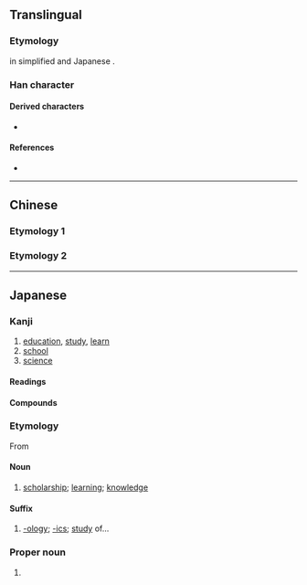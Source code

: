 {{also|學}}
{{character info/new}}
==Translingual==
{{stroke order|type=animate}}

===Etymology===
{{Han simp|學|f=𦥯|t=𰃮}} in simplified {{w|Simplified Chinese|Chinese}} and Japanese {{w|shinjitai}}.

===Han character===
{{Han char|rn=39|rad=子|as=05|sn=8|four=|canj=FBND|ids=⿱𰃮子}}

====Derived characters====
* {{l|mul|[[敩]], [[𢽾]], [[𬾣]], [[𫽊]], [[𤊀]], [[𮛦]], [[𭓓]], [[𭓚]]}}

====References====
* {{Han ref|kx=0279.121|dkj=06974|dj=0548.060|hdz=21014.030|uh=5B66|ud=23398}}

----

==Chinese==

===Etymology 1===
{{zh-see|學|sv}}

===Etymology 2===
{{zh-see|孛|v}}

----

==Japanese==
{{ja-kanji forms|学|學}}

===Kanji===
{{ja-kanji|grade=1|rs=子05|kyu=學}}

# [[education]], [[study]], [[learn]]
# [[school]]
# [[science]]

====Readings====
{{ja-readings
|goon=がく
|kanon=かく
|kun=まな-ぶ
}}

====Compounds====
{{col3-u|ja
|{{ja-r|学%位|がく%い}}
|{{ja-r|学%科|がっ%か}}
|{{ja-r|学%外|がく%がい}}
|{{ja-r|学%期|がっ%き}}
|{{ja-r|学%業|がく%ぎょう}}
|{{ja-r|学%芸|がく%げい}}
|{{ja-r|学%校|がっ%こう}}
|{{ja-r|学%才|がく%さい}}
|{{ja-r|学%際|がく%さい}}
|{{ja-r|学%士|がく%し}}
|{{ja-r|学%識|がく%しき}}
|{{ja-r|学%術|がく%じゅつ}}
|{{ja-r|学%食|がく%しょく}}
|{{ja-r|学%生|がく%せい}}
|{{ja-r|学%院|がく%いん}}
|{{ja-r|学%籍|がく%せき}}
|{{ja-r|学%窓|がく%そう}}
|{{ja-r|学%僧|がく%そう}}
|{{ja-r|学%徒|がく%と}}
|{{ja-r|学%内|がく%ない}}
|{{ja-r|学%閥|がく%ばつ}}
|{{ja-r|学%府|がく%ふ}}
|{{ja-r|学%風|がく%ふう}}
|{{ja-r|学%名|がく%めい}}
|{{ja-r|学%問|がく%もん}}
|{{ja-r|学%割|がく%わり}}
|{{ja-r|医%学|い%がく}}
|{{ja-r|科%学|か%がく}}
|{{ja-r|化%学|か%がく}}, {{ja-r|化%学|ばけ%がく}}
|{{ja-r|漢%学|かん%がく}}
|{{ja-r|経%済%学|けい%ざい%がく}}
|{{ja-r|古%学|こ%がく}}
|{{ja-r|後%学|こう%がく}}
|{{ja-r|光%学|こう%がく}}
|{{ja-l|向学}}
|{{ja-r|工%学|こう%がく}}
|{{ja-r|神%学|しん%がく}}
|{{ja-r|生%物%学|せい%ぶつ%がく}}
|{{ja-r|退%学|たい%がく}}
|{{ja-r|大%学|だい%がく}}
|{{ja-r|中%学|ちゅう%がく}}
|{{ja-r|停%学|てい%がく}}
|{{ja-r|哲%学|てつ%がく}}
|{{ja-r|入%学|にゅう%がく}}
|{{ja-r|博%学|はく%がく}}
|{{ja-r|美%学|び%がく}}
|{{ja-r|物%理%学|ぶつ%り%がく}}
|{{ja-r|文%学|ぶん%がく}}
|{{ja-r|法%学|ほう%がく}}
|{{ja-r|夜%学|や%がく}}
|{{ja-r|蘭%学|らん%がく}}
|{{ja-r|学らん|がくらん}}
|{{ja-r|学%蘭|がく%らん}}
}}

===Etymology===
From {{etyl|ltc|ja|sort=がく}} {{m|zh|學|tr=hæwk||}}

====Noun====
{{ja-noun|がく|kyu=學}}

# [[scholarship]]; [[learning]]; [[knowledge]]

====Suffix====
{{ja-pos|suffix|がく}}

# [[-ology]]; [[-ics]]; [[study]] of...

===Proper noun===
{{ja-pos|proper|さとる|まなぶ|まこと}}

# {{given name|ja|male|sort=まこと}}